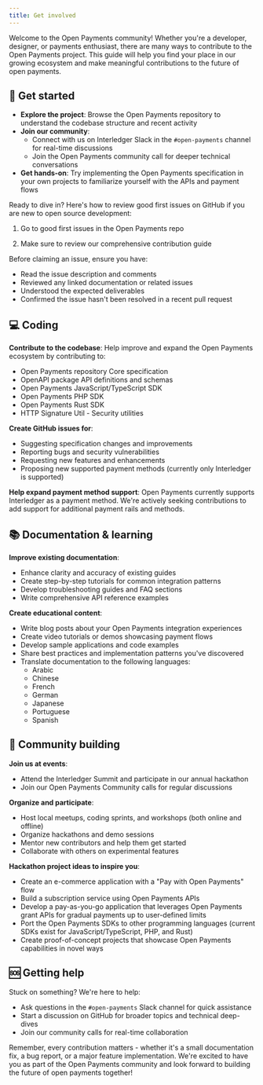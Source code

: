 ```yaml
---
title: Get involved
---
```



Welcome to the Open Payments community! Whether you're a developer, designer, or payments enthusiast, there are many ways to contribute to the Open Payments project. This guide will help you find your place in our growing ecosystem and make meaningful contributions to the future of open payments.

## 🚀 Get started

- **Explore the project**: Browse the <LinkOut href='https://github.com/interledger/open-payments'>Open Payments repository</LinkOut> to understand the codebase structure and recent activity
- **Join our community**:
  - Connect with us on <LinkOut href='https://communityinviter.com/apps/interledger/interledger-working-groups-slack'>Interledger Slack</LinkOut> in the `#open-payments` channel for real-time discussions
  - Join the <LinkOut href='https://calendar.google.com/calendar/event?action=TEMPLATE&tmeid=MDNjYTdhYmE5MTgwNGJhMmIxYmU0YWFkMzI2NTFmMjVfMjAyNDA1MDhUMTIwMDAwWiBjX2NqMDI3Z21oc3VqazkxZXZpMjRkOXB2bXQ0QGc&tmsrc=c_cj027gmhsujk91evi24d9pvmt4%40group.calendar.google.com&scp=ALL'>Open Payments community call</LinkOut> for deeper technical conversations
- **Get hands-on**: Try implementing the Open Payments specification in your own projects to familiarize yourself with the APIs and payment flows

Ready to dive in? Here's how to review good first issues on GitHub if you are new to open source development:

1. Go to <LinkOut href='https://github.com/interledger/open-payments/issues?q=is%3Aissue+is%3Aopen+label%3A%22good+first+issue%22'>good first issues</LinkOut> in the Open Payments repo

2. Make sure to review our comprehensive <LinkOut href='https://github.com/interledger/open-payments/blob/main/.github/contributing.md'>contribution guide</LinkOut>

Before claiming an issue, ensure you have:

- Read the issue description and comments
- Reviewed any linked documentation or related issues
- Understood the expected deliverables
- Confirmed the issue hasn't been resolved in a recent pull request

## 💻 Coding

**Contribute to the codebase**: Help improve and expand the Open Payments ecosystem by contributing to:

- <LinkOut href='https://github.com/interledger/open-payments'>
    Open Payments repository
  </LinkOut> Core specification
- <LinkOut href='https://github.com/interledger/open-payments/tree/main/packages/openapi'>
    OpenAPI package
  </LinkOut> API definitions and schemas
- <LinkOut href='https://github.com/interledger/open-payments/tree/main/packages/open-payments'>
    Open Payments JavaScript/TypeScript SDK
  </LinkOut>
- <LinkOut href='https://github.com/interledger/open-payments-php'>
    Open Payments PHP SDK
  </LinkOut>
- <LinkOut href='https://github.com/interledger/open-payments-rust'>
    Open Payments Rust SDK
  </LinkOut>
- <LinkOut href='https://github.com/interledger/open-payments/tree/main/packages/http-signature-utils'>
    HTTP Signature Util
  </LinkOut> - Security utilities

**Create GitHub issues for**:

- Suggesting specification changes and improvements
- Reporting bugs and security vulnerabilities
- Requesting new features and enhancements
- Proposing new supported payment methods (currently only Interledger is supported)

**Help expand payment method support**: Open Payments currently supports Interledger as a payment method. We're actively seeking contributions to add support for additional payment rails and methods.

## 📚 Documentation & learning

**Improve existing documentation**:

- Enhance clarity and accuracy of existing guides
- Create step-by-step tutorials for common integration patterns
- Develop troubleshooting guides and FAQ sections
- Write comprehensive API reference examples

**Create educational content**:

- Write blog posts about your Open Payments integration experiences
- Create video tutorials or demos showcasing payment flows
- Develop sample applications and code examples
- Share best practices and implementation patterns you've discovered
- Translate documentation to the following languages:
  - Arabic
  - Chinese
  - French
  - German
  - Japanese
  - Portuguese
  - Spanish

## 🤝 Community building

**Join us at events**:

- Attend the <LinkOut href='https://interledger.org/summit'>Interledger Summit</LinkOut> and participate in our annual hackathon
- Join our <LinkOut href='https://calendar.google.com/calendar/event?action=TEMPLATE&tmeid=MDNjYTdhYmE5MTgwNGJhMmIxYmU0YWFkMzI2NTFmMjVfMjAyNDA1MDhUMTIwMDAwWiBjX2NqMDI3Z21oc3VqazkxZXZpMjRkOXB2bXQ0QGc&tmsrc=c_cj027gmhsujk91evi24d9pvmt4%40group.calendar.google.com&scp=ALL'>Open Payments Community calls</LinkOut> for regular discussions

**Organize and participate**:

- Host local meetups, coding sprints, and workshops (both online and offline)
- Organize hackathons and demo sessions
- Mentor new contributors and help them get started
- Collaborate with others on experimental features

**Hackathon project ideas to inspire you**:

- Create an e-commerce application with a "Pay with Open Payments" flow
- Build a subscription service using Open Payments APIs
- Develop a pay-as-you-go application that leverages Open Payments grant APIs for gradual payments up to user-defined limits
- Port the Open Payments SDKs to other programming languages (current SDKs exist for <LinkOut href='https://github.com/interledger/open-payments/tree/main/packages/open-payments'>JavaScript/TypeScript</LinkOut>, <LinkOut href='https://github.com/interledger/open-payments-php'>PHP</LinkOut>, and <LinkOut href='https://github.com/interledger/open-payments-rust'>Rust</LinkOut>)
- Create proof-of-concept projects that showcase Open Payments capabilities in novel ways

## 🆘 Getting help

Stuck on something? We're here to help:

- Ask questions in the `#open-payments` Slack channel for quick assistance
- Start a discussion on GitHub for broader topics and technical deep-dives
- Join our <LinkOut href='https://calendar.google.com/calendar/event?action=TEMPLATE&tmeid=MDNjYTdhYmE5MTgwNGJhMmIxYmU0YWFkMzI2NTFmMjVfMjAyNDA1MDhUMTIwMDAwWiBjX2NqMDI3Z21oc3VqazkxZXZpMjRkOXB2bXQ0QGc&tmsrc=c_cj027gmhsujk91evi24d9pvmt4%40group.calendar.google.com&scp=ALL'>community calls</LinkOut> for real-time collaboration

Remember, every contribution matters - whether it's a small documentation fix, a bug report, or a major feature implementation. We're excited to have you as part of the Open Payments community and look forward to building the future of open payments together!
